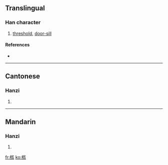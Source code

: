 {{see|檻}}
==Translingual==

===Han character===
{{Han char|rn=75|rad=木|as=10|sn=14|four=|canj=木中戈廿 (DLIT)}}

# [[threshold]], [[door-sill]]

====References====
* {{Han ref|kx=0546.251|hdz=21263.150|uh=69DB|ud=27099}}

----

==Cantonese==

===Hanzi===
{{yue-hanzi|jyut=|y=haam5, laam6}}

# {{defn|Cantonese}}

----

==Mandarin==

===Hanzi===
{{cmn-hanzi|tra=檻|pin=[[jiàn]] ([[jian4]])|wg=chien<sup>4</sup>}}

# {{defn|Mandarin}}

[[fr:槛]]
[[ko:槛]]